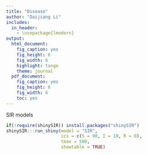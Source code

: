 ```yaml
---
title: "Disease"
author: "Daijiang Li"
includes:
  in_header:
    - \usepackage{lmodern}
output:
  html_document:
    fig_caption: yes
    fig_height: 6
    fig_width: 6
    highlight: tango
    theme: journal
  pdf_document:
    fig_caption: yes
    fig_height: 6
    fig_width: 6
    toc: yes
---
```


SIR models

```r
if(!require(shinySIR)) install.packages("shinySIR")
shinySIR:::run_shiny(model = "SIR", 
                     ics = c(S = 90, I = 10, R = 0), 
                     tmax = 500, 
                     showtable = TRUE)
```

